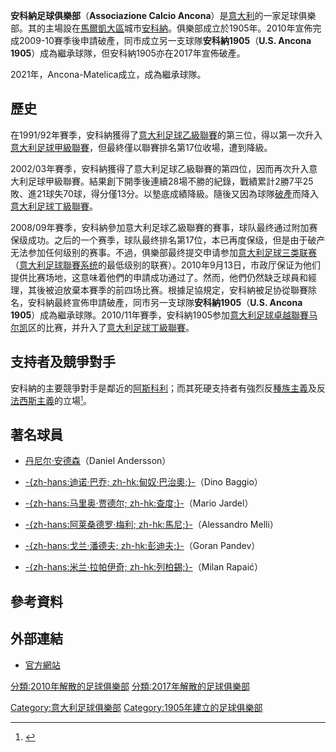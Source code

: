 {{Football club infobox |
  clubname = 安科納<br />''Ancona'' |
  image    = [[File:ACAncona.png|140px]] |
  fullname = Ancona-Matelica [[Società_a_responsabilità_limitata|S.r.l.]] |
  nickname = ''Dorici'' <br /> ''I Biancorossi''|
| founded       = 1905年 <br/> 2004年 (重組) <br/> 2021年 
| dissolved     = 2010年 <br/> 2017年
|  ground   = 	Stadio del Conero|
  city     = [[安科纳|安科纳]] |
| capacity      = 23,983
| league     = [[意大利足球丙級聯賽|意大利足球丙級聯賽]]
| season     = 2021–22
| position   = 意丙B組，第6位
| owntitle      =
| owner         =
| current       = 
| website       = http://www.ancona1905.it/
|pattern_b1=_redrightsash
|body1=FF0000
|pattern_la1=
|leftarm1=FF0000
|pattern_ra1=
|rightarm1=FF0000
|shorts1=FFFFFF
|socks1=FF0000
|pattern_b2=_whiterightsash
|body2=FFFFFF
|pattern_la2=
|leftarm2=FFFFFF
|pattern_ra2=
|rightarm2=FFFFFF
|shorts2=FF0000
|socks2=FF0000

}}
'''安科納足球俱樂部'''（'''Associazione Calcio Ancona'''）是[[意大利|意大利]]的一家足球俱樂部。其的主場設在[[馬爾凱大區|馬爾凱大區]]城市[[安科納|安科納]]。俱樂部成立於1905年。2010年宣佈完成2009-10賽季後申請破產，同市成立另一支球隊'''安科納1905'''（'''U.S. Ancona 1905'''）成為繼承球隊，但安科納1905亦在2017年宣佈破產。

2021年，Ancona-Matelica成立，成為繼承球隊。

== 歷史 ==
在1991/92年賽季，安科納獲得了[[意大利足球乙級聯賽|意大利足球乙級聯賽]]的第三位，得以第一次升入[[意大利足球甲級聯賽|意大利足球甲級聯賽]]，但最終僅以聯賽排名第17位收場，遭到降級。

2002/03年賽季，安科納獲得了意大利足球乙級聯賽的第四位，因而再次升入意大利足球甲級聯賽。結果創下開季後連續28場不勝的紀錄，戰績累計2勝7平25敗、進21球失70球，得分僅13分。以墊底成績降級。隨後又因為球隊[[破產|破產]]而降入[[意大利足球丁級聯賽|意大利足球丁級聯賽]]。

2008/09年賽季，安科納參加意大利足球乙級聯賽的賽事，球队最终通过附加赛保级成功。之后的一个赛季，球队最终排名第17位，本已再度保级，但是由于破产无法参加任何级别的赛事。不過，俱樂部最终提交申请参加[[意大利足球三类联赛|意大利足球三类联赛]]（[[意大利足球聯賽系统|意大利足球聯賽系统]]的最低级别的联赛）。2010年9月13日，市政厅保证为他们提供比赛场地，这意味着他們的申請成功通过了。然而，他們仍然缺乏球員和經理，其後被迫放棄本賽季的前四场比赛。根據足協規定，安科納被足协從聯賽除名，安科納最終宣佈申請破產，同市另一支球隊'''安科納1905'''（'''U.S. Ancona 1905'''）成為繼承球隊。2010/11年賽季，安科納1905参加[[意大利足球卓越聯賽|意大利足球卓越聯賽]][[马尔凯|马尔凯]]区的比赛，并升入了[[意大利足球丁級聯賽|意大利足球丁級聯賽]]。

== 支持者及競爭對手 ==
安科納的主要競爭對手是鄰近的[[阿斯科利足球俱樂部|阿斯科利]]；而其死硬支持者有強烈反[[種族主義|種族主義]]及反[[法西斯主義|法西斯主義]]的立場<small><ref name="fans">{{cite news 
 |url=http://website.lineone.net/~view_from_the_terrace/italsce.html 
 |title=Italian Ultras Scene 
 |publisher=View from the Terrace 
 |date=2007-06-29 
 |accessdate=2009-06-23 
 |deadurl=yes 
 |archiveurl=https://web.archive.org/web/20090508122124/http://website.lineone.net/~view_from_the_terrace/italsce.html 
 |archivedate=2009-05-08 
 }}</ref></small>。

== 著名球員 ==
* {{flagicon|Sweden}} [[丹尼爾·安德森|丹尼尔·安德森]]（Daniel Andersson）
* {{flagicon|Italy}} [[迪诺·巴乔|-{zh-hans:迪诺·巴乔; zh-hk:甸奴·巴治奧;}-]]（Dino Baggio）
* {{flagicon|Brazil}} [[Mario_Jardel|-{zh-hans:马里奥·贾德尔; zh-hk:查度;}-]]（Mario Jardel）
* {{flagicon|Italy}} [[Alessandro_Melli|-{zh-hans:阿莱桑德罗·梅利; zh-hk:馬尼;}-]]（Alessandro Melli）
* {{flagicon|Macedonia}} [[戈兰·潘德夫|-{zh-hans:戈兰·潘德夫; zh-hk:彭迪夫;}-]]（Goran Pandev）
* {{flagicon|Croatia}} [[米兰·拉帕伊奇|-{zh-hans:米兰·拉帕伊奇; zh-hk:列柏錫;}-]]（Milan Rapaić）

== 參考資料 ==
{{reflist}}

== 外部連結 ==
* [https://web.archive.org/web/20050717084128/http://www.anconacalcio.it/ 官方網站]

{{意甲}}

{{DEFAULTSORT:Ancona}}

[[Category:意大利足球俱樂部|Category:意大利足球俱樂部]]
[[Category:1905年建立的足球俱樂部|Category:1905年建立的足球俱樂部]]
[[分類:2010年解散的足球俱樂部|分類:2010年解散的足球俱樂部]]
[[分類:2017年解散的足球俱樂部|分類:2017年解散的足球俱樂部]]